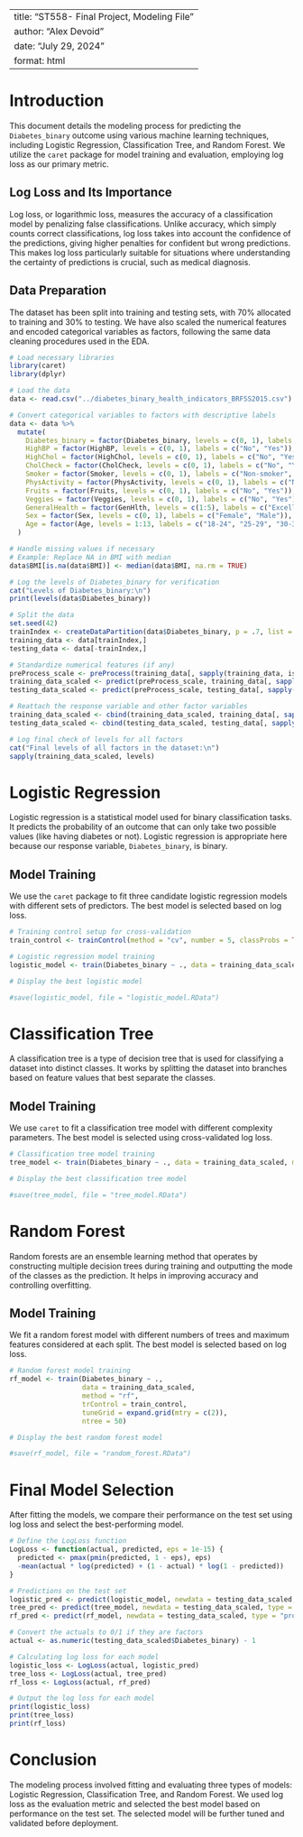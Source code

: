 
---
title: "ST558- Final Project, Modeling File"
author: "Alex Devoid"
date: "July 29, 2024"
format: html
---


# Introduction

This document details the modeling process for predicting the `Diabetes_binary` outcome using various machine learning techniques, including Logistic Regression, Classification Tree, and Random Forest. We utilize the `caret` package for model training and evaluation, employing log loss as our primary metric.


## Log Loss and Its Importance

Log loss, or logarithmic loss, measures the accuracy of a classification model by penalizing false classifications. Unlike accuracy, which simply counts correct classifications, log loss takes into account the confidence of the predictions, giving higher penalties for confident but wrong predictions. This makes log loss particularly suitable for situations where understanding the certainty of predictions is crucial, such as medical diagnosis.

## Data Preparation

The dataset has been split into training and testing sets, with 70% allocated to training and 30% to testing. We have also scaled the numerical features and encoded categorical variables as factors, following the same data cleaning procedures used in the EDA.

```r
# Load necessary libraries
library(caret)
library(dplyr)

# Load the data
data <- read.csv("../diabetes_binary_health_indicators_BRFSS2015.csv")

# Convert categorical variables to factors with descriptive labels
data <- data %>%
  mutate(
    Diabetes_binary = factor(Diabetes_binary, levels = c(0, 1), labels = c("No", "Yes")),
    HighBP = factor(HighBP, levels = c(0, 1), labels = c("No", "Yes")),
    HighChol = factor(HighChol, levels = c(0, 1), labels = c("No", "Yes")),
    CholCheck = factor(CholCheck, levels = c(0, 1), labels = c("No", "Yes")),
    Smoker = factor(Smoker, levels = c(0, 1), labels = c("Non-smoker", "Smoker")),
    PhysActivity = factor(PhysActivity, levels = c(0, 1), labels = c("No", "Yes")),
    Fruits = factor(Fruits, levels = c(0, 1), labels = c("No", "Yes")),
    Veggies = factor(Veggies, levels = c(0, 1), labels = c("No", "Yes")),
    GeneralHealth = factor(GenHlth, levels = c(1:5), labels = c("Excellent", "Very Good", "Good", "Fair", "Poor")),
    Sex = factor(Sex, levels = c(0, 1), labels = c("Female", "Male")),
    Age = factor(Age, levels = 1:13, labels = c("18-24", "25-29", "30-34", "35-39", "40-44", "45-49", "50-54", "55-59", "60-64", "65-69", "70-74", "75-79", "80+"))
  )

# Handle missing values if necessary
# Example: Replace NA in BMI with median
data$BMI[is.na(data$BMI)] <- median(data$BMI, na.rm = TRUE)

# Log the levels of Diabetes_binary for verification
cat("Levels of Diabetes_binary:\n")
print(levels(data$Diabetes_binary))

# Split the data
set.seed(42)
trainIndex <- createDataPartition(data$Diabetes_binary, p = .7, list = FALSE)
training_data <- data[trainIndex,]
testing_data <- data[-trainIndex,]

# Standardize numerical features (if any)
preProcess_scale <- preProcess(training_data[, sapply(training_data, is.numeric)], method = c("center", "scale"))
training_data_scaled <- predict(preProcess_scale, training_data[, sapply(training_data, is.numeric)])
testing_data_scaled <- predict(preProcess_scale, testing_data[, sapply(testing_data, is.numeric)])

# Reattach the response variable and other factor variables
training_data_scaled <- cbind(training_data_scaled, training_data[, sapply(training_data, is.factor)])
testing_data_scaled <- cbind(testing_data_scaled, testing_data[, sapply(testing_data, is.factor)])

# Log final check of levels for all factors
cat("Final levels of all factors in the dataset:\n")
sapply(training_data_scaled, levels)
```

# Logistic Regression

Logistic regression is a statistical model used for binary classification tasks. It predicts the probability of an outcome that can only take two possible values (like having diabetes or not). Logistic regression is appropriate here because our response variable, `Diabetes_binary`, is binary.

## Model Training

We use the `caret` package to fit three candidate logistic regression models with different sets of predictors. The best model is selected based on log loss.

```r
# Training control setup for cross-validation
train_control <- trainControl(method = "cv", number = 5, classProbs = TRUE, summaryFunction = mnLogLoss)

# Logistic regression model training
logistic_model <- train(Diabetes_binary ~ ., data = training_data_scaled, method = "glm", family = "binomial", trControl = train_control)

# Display the best logistic model

#save(logistic_model, file = "logistic_model.RData")
```

# Classification Tree

A classification tree is a type of decision tree that is used for classifying a dataset into distinct classes. It works by splitting the dataset into branches based on feature values that best separate the classes.

## Model Training

We use `caret` to fit a classification tree model with different complexity parameters. The best model is selected using cross-validated log loss.

```r
# Classification tree model training
tree_model <- train(Diabetes_binary ~ ., data = training_data_scaled, method = "rpart", trControl = train_control, tuneGrid = expand.grid(cp = c(0.01, 0.05, 0.1)))

# Display the best classification tree model

#save(tree_model, file = "tree_model.RData")
```

# Random Forest

Random forests are an ensemble learning method that operates by constructing multiple decision trees during training and outputting the mode of the classes as the prediction. It helps in improving accuracy and controlling overfitting.

## Model Training

We fit a random forest model with different numbers of trees and maximum features considered at each split. The best model is selected based on log loss.

```r
# Random forest model training
rf_model <- train(Diabetes_binary ~ ., 
                  data = training_data_scaled, 
                  method = "rf", 
                  trControl = train_control, 
                  tuneGrid = expand.grid(mtry = c(2)), 
                  ntree = 50)

# Display the best random forest model

#save(rf_model, file = "random_forest.RData")
```

# Final Model Selection

After fitting the models, we compare their performance on the test set using log loss and select the best-performing model.

```r
# Define the LogLoss function
LogLoss <- function(actual, predicted, eps = 1e-15) {
  predicted <- pmax(pmin(predicted, 1 - eps), eps)
  -mean(actual * log(predicted) + (1 - actual) * log(1 - predicted))
}

# Predictions on the test set
logistic_pred <- predict(logistic_model, newdata = testing_data_scaled, type = "prob")[, 2]
tree_pred <- predict(tree_model, newdata = testing_data_scaled, type = "prob")[, 2]
rf_pred <- predict(rf_model, newdata = testing_data_scaled, type = "prob")[, 2]

# Convert the actuals to 0/1 if they are factors
actual <- as.numeric(testing_data_scaled$Diabetes_binary) - 1

# Calculating log loss for each model
logistic_loss <- LogLoss(actual, logistic_pred)
tree_loss <- LogLoss(actual, tree_pred)
rf_loss <- LogLoss(actual, rf_pred)

# Output the log loss for each model
print(logistic_loss)
print(tree_loss)
print(rf_loss)

```

# Conclusion

The modeling process involved fitting and evaluating three types of models: Logistic Regression, Classification Tree, and Random Forest. We used log loss as the evaluation metric and selected the best model based on performance on the test set. The selected model will be further tuned and validated before deployment.


